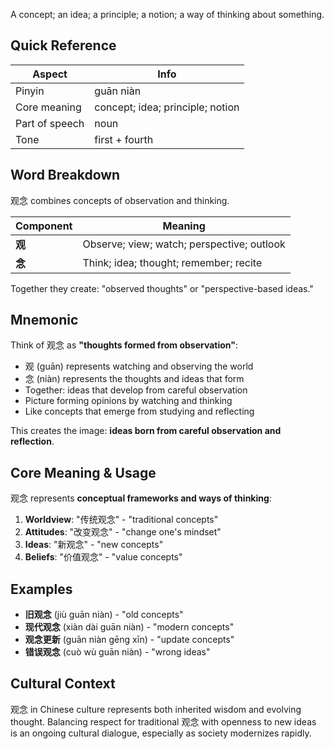 A concept; an idea; a principle; a notion; a way of thinking about something.

## Quick Reference

| Aspect         | Info                                 |
| -------------- | ------------------------------------ |
| Pinyin         | guān niàn                            |
| Core meaning   | concept; idea; principle; notion     |
| Part of speech | noun                                 |
| Tone           | first + fourth                       |

## Word Breakdown

观念 combines concepts of observation and thinking.

| Component | Meaning                                     |
| --------- | ------------------------------------------- |
| **观**    | Observe; view; watch; perspective; outlook |
| **念**    | Think; idea; thought; remember; recite     |

Together they create: "observed thoughts" or "perspective-based ideas."

## Mnemonic

Think of 观念 as **"thoughts formed from observation"**:

- 观 (guān) represents watching and observing the world
- 念 (niàn) represents the thoughts and ideas that form
- Together: ideas that develop from careful observation
- Picture forming opinions by watching and thinking
- Like concepts that emerge from studying and reflecting

This creates the image: **ideas born from careful observation and reflection**.

## Core Meaning & Usage

观念 represents **conceptual frameworks and ways of thinking**:

1. **Worldview**: "传统观念" - "traditional concepts"
2. **Attitudes**: "改变观念" - "change one's mindset"
3. **Ideas**: "新观念" - "new concepts"
4. **Beliefs**: "价值观念" - "value concepts"

## Examples

- **旧观念** (jiù guān niàn) - "old concepts"
- **现代观念** (xiàn dài guān niàn) - "modern concepts"
- **观念更新** (guān niàn gēng xīn) - "update concepts"
- **错误观念** (cuò wù guān niàn) - "wrong ideas"

## Cultural Context

观念 in Chinese culture represents both inherited wisdom and evolving thought. Balancing respect for traditional 观念 with openness to new ideas is an ongoing cultural dialogue, especially as society modernizes rapidly.
